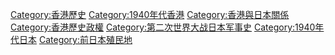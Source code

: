 {{catmore}}
{{Wikisource|Category:香港日佔時期}}
{{Commons category|Japanese occupation of Hong Kong}}

[[Category:香港歷史|Category:香港歷史]]
[[Category:1940年代香港|Category:1940年代香港]]
[[Category:香港與日本關係|Category:香港與日本關係]]
[[Category:香港歷史政權|Category:香港歷史政權]]
[[Category:第二次世界大战日本军事史|Category:第二次世界大战日本军事史]]
[[Category:1940年代日本|Category:1940年代日本]]
[[Category:前日本殖民地|Category:前日本殖民地]]